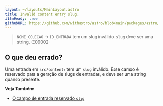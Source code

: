 ```yaml
---
layout: ~/layouts/MainLayout.astro
title: Invalid content entry slug.
i18nReady: true
githubURL: https://github.com/withastro/astro/blob/main/packages/astro/src/core/errors/errors-data.ts
---
```


> `NOME_COLEÇÃO` → `ID_ENTRADA` tem um slug inválido. `slug` deve ser uma string. (E09002)

## O que deu errado?

Uma entrada em `src/content/` tem um `slug` inválido. Esse campo é reservado para a geração de slugs de entradas, e deve ser uma string quando presente.

**Veja Também:**
-  [O campo de entrada reservado `slug`](/pt-br/guides/content-collections/)


